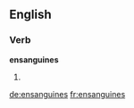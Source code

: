 ==English==

===Verb===
'''ensanguines'''

# {{en-third-person singular of|ensanguine}}

[[de:ensanguines]]
[[fr:ensanguines]]